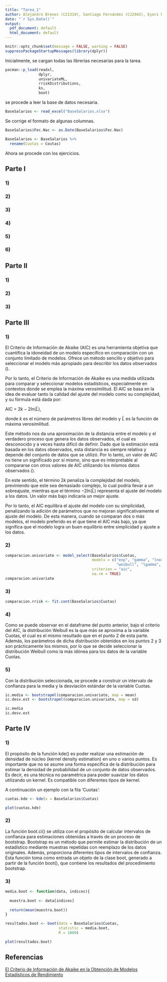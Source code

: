 ---
title: "Tarea_1"
author: Alejandro Brenes (C21319), Santiago Fernández (C22943), Eyeri Méndez (C24765)
date: "`r Sys.Date()`"
output:
  pdf_document: default
  html_document: default
---

```{r setup, include=FALSE}
knitr::opts_chunk$set(message = FALSE, warning = FALSE)
suppressPackageStartupMessages(library(dplyr))
```

Inicialmente, se cargan todas las librerías necesarias para la tarea.

```{r librerias}
pacman::p_load(readxl,
               dplyr,
               univariateML,
               rriskDistributions,
               ks,
               boot)
```


se procede a leer la base de datos necesaria.

```{r base_datos}
BaseSalarios <- read_excel("BaseSalarios.xlsx")
```

Se corrige el formato de algunas columnas.

```{r formato_columnas}
BaseSalarios$Fec.Nac <- as.Date(BaseSalarios$Fec.Nac)

BaseSalarios <- BaseSalarios %>%
  rename(Cuotas = Coutas)
```

Ahora se procede con los ejercicios.

## Parte I

### 1)

### 2)

### 3)

### 4)

### 5)

### 6)

## Parte II

### 1)

### 2)

### 3)

## Parte III

### 1)

El Criterio de Información de Akaike (AIC) es una herramienta objetiva que cuantifica la idoneidad de un modelo específico en comparación con un conjunto limitado de modelos. Ofrece un método sencillo y objetivo para seleccionar el modelo más apropiado para describir los datos observados ().

Por lo tanto, el Criterio de Información de Akaike es una medida utilizada para comparar y seleccionar modelos estadísticos, especialmente en contextos donde se emplea la máxima verosimilitud. El AIC se basa en la idea de evaluar tanto la calidad del ajuste del modelo como su complejidad, y su fórmula está dada por:

AIC = $2k - 2ln(\hat{L})$,

donde $k$ es el número de parámetros libres del modelo y $\hat{L}$ es la función de máxima verosimilitud.

Este método nos da una aproximación de la distancia entre el modelo y el verdadero proceso que genera los datos observados, el cual es desconocido y a veces hasta difícil de definir. Dado que la estimación está basada en los datos observados, esta distancia es siempre relativa y depende del conjunto de datos que se utilizó. Por lo tanto, un valor de AIC no tiene un significado por sí mismo, sino que es interpretable al compararse con otros valores de AIC utilizando los mismos datos observados ().

En este sentido, el término $2k$ penaliza la complejidad del modelo, previniendo que este sea demasiado complejo, lo cual podría llevar a un sobreajuste, mientras que el término $-2ln(\hat{L})$ representa el ajuste del modelo a los datos. Un valor más bajo indicaría un mejor ajuste.

Por lo tanto, el AIC equilibra el ajuste del modelo con su simplicidad, penalizando la adición de parámetros que no mejoran significativamente el ajuste del modelo. De esta manera, cuando se comparan dos o más modelos, el modelo preferido es el que tiene el AIC más bajo, ya que significa que el modelo logra un buen equilibrio entre simplicidad y ajuste a los datos.

### 2)

```{r 3.2}
comparacion.univariate <- model_select(BaseSalarios$Cuotas, 
                                       models = c("exp", "gamma", "lnorm", 
                                                  "weibull", "lgamma", "unif"), 
                                       criterion = "aic",
                                       na.rm = TRUE)
comparacion.univariate
```

### 3)

```{r 3.3}
comparacion.rrisk <- fit.cont(BaseSalarios$Cuotas)
```

### 4)

Como se puede observar en el dataframe del punto anterior, bajo el criterio del AIC, la distribución Weibull es la que más se aproxima a la variable Cuotas, el cual es el mismo resultado que en el punto 2 de esta parte. Además, los parámetros de dicha distribución obtenidos en los puntos 2 y 3 son prácticamente los mismos, por lo que se decide seleccionar la distribución Weibull como la más idónea para los datos de la variable Cuotas.

### 5)

Con la distribución seleccionada, se procede a construir un intervalo de confianza para la media y la desviación estándar de la variable Cuotas.

```{r 3.5}
ic.media <- bootstrapml(comparacion.univariate, map = mean)
ic.desv.est <- bootstrapml(comparacion.univariate, map = sd)

ic.media
ic.desv.est
```

## Parte IV

### 1)

El propósito de la función kde() es poder realizar una estimación de densidad de núcleo (kernel density estimation) en uno o varios puntos. Es importante que no se asume una forma específica de la distribución para estimar la densidad de probabilidad de un conjunto de datos observados. Es decir, es una técnica no paramétrica para poder suavizar los datos utilizando un kernel. Es compatible con diferentes tipos de kernel. 

A continuación un ejemplo con la fila 'Cuotas': 

```{r 4.1}
cuotas.kde <- kde(x = BaseSalarios$Cuotas)

plot(cuotas.kde)
```

### 2)

La función boot.ci() se utiliza con el propósito de calcular intervalos de confianza para estimaciones obtenidas a través de un proceso de bootstrap. Bootstrap es un método que permite estimar la distribución de un estadístico mediante muestras repetidas con reemplazo de los datos originales. Además, proporciona diferentes tipos de intervalos de confianza. Esta función toma como entrada un objeto de la clase boot, generado a partir de la función boot(), que contiene los resultados del procedimiento bootstrap.

### 3)

```{r 4.2}
media.boot <- function(data, indices){
  
  muestra.boot <- data[indices]
  
  return(mean(muestra.boot))
}

resultados.boot <- boot(data = BaseSalarios$Cuotas, 
                        statistic = media.boot, 
                        R = 1000)

plot(resultados.boot)
```

## Referencias

[El Criterio de Información de Akaike en la Obtención de Modelos Estadísticos de Rendimiento](https://www.google.com/url?sa=t&rct=j&q=&esrc=s&source=web&cd=&cad=rja&uact=8&ved=2ahUKEwjjiNTx37KIAxXoRjABHe6zJjYQFnoECBUQAQ&url=https%3A%2F%2Fwww.researchgate.net%2Fprofile%2FTomas-Pena%2Fpublication%2F236279245_El_criterio_de_informacion_de_Akaike_en_la_obtencion_de_modelos_estadisticos_de_Rendimiento%2Flinks%2F58904fa3aca272bc14be3600%2FEl-criterio-de-informacion-de-Akaike-en-la-obtencion-de-modelos-estadisticos-de-Rendimiento.pdf&usg=AOvVaw251RhnkX_-d-T-YnQMd_sa&opi=89978449)



